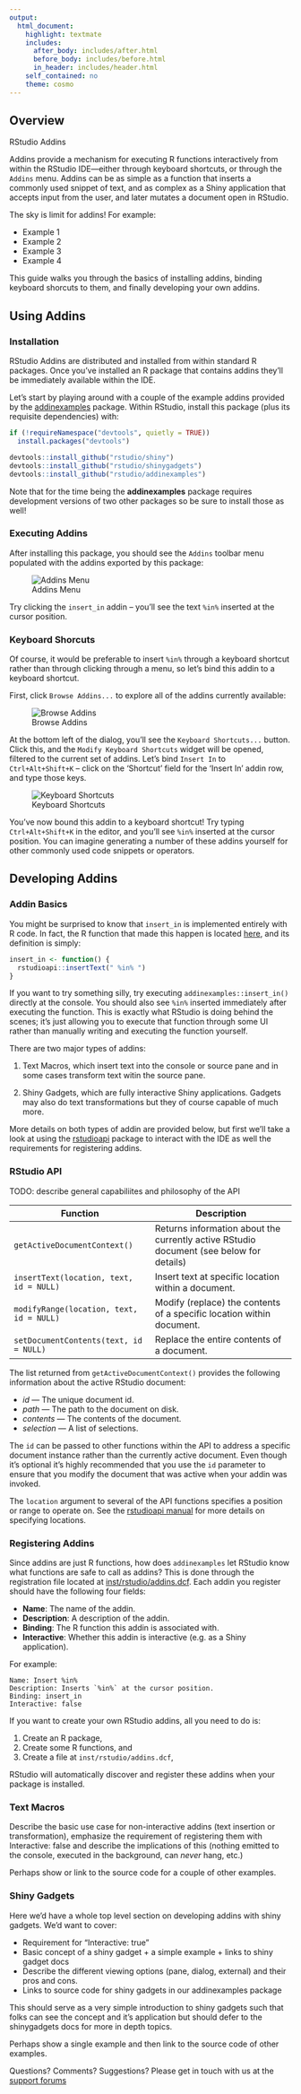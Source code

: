 ```yaml
---
output:
  html_document:
    highlight: textmate
    includes:
      after_body: includes/after.html
      before_body: includes/before.html
      in_header: includes/header.html
    self_contained: no
    theme: cosmo
---
```


## Overview

<div class="doc-header">RStudio Addins</div>

Addins provide a mechanism for executing R functions interactively from within the RStudio IDE---either through keyboard shortcuts, or through the `Addins` menu. Addins can be as simple as a function that inserts a commonly used snippet of text, and as complex as a Shiny application that accepts input from the user, and later mutates a document open in RStudio. 

The sky is limit for addins! For example:

- Example 1
- Example 2
- Example 3
- Example 4

This guide walks you through the basics of installing addins, binding keyboard shorcuts to them, and finally developing your own addins.

## Using Addins

### Installation

RStudio Addins are distributed and installed from within standard R packages. Once you've installed an R package that contains addins they'll be immediately available within the IDE.

Let's start by playing around with a couple of the example addins provided by the [addinexamples](https://github.com/rstudio/addinexamples) package. Within RStudio, install this package (plus its requisite dependencies) with:

```r
if (!requireNamespace("devtools", quietly = TRUE))
  install.packages("devtools")

devtools::install_github("rstudio/shiny")
devtools::install_github("rstudio/shinygadgets")
devtools::install_github("rstudio/addinexamples")
```

Note that for the time being the **addinexamples** package requires development versions of two other packages so be sure to install those as well!

### Executing Addins

After installing this package, you should see the `Addins` toolbar menu populated with the addins exported by this package:

![Addins Menu](images/addins-menu.png)

Try clicking the `insert_in` addin -- you'll see the text ` %in% ` inserted at the cursor position. 

<!-- TODO: Demo an interactive addin? -->

### Keyboard Shorcuts

Of course, it would be preferable to insert ` %in% ` through a keyboard shortcut rather than through clicking through a menu, so let's bind this addin to a keyboard shortcut.

First, click `Browse Addins...` to explore all of the addins currently available:

![Browse Addins](images/addins-dialog.png)

At the bottom left of the dialog, you'll see the `Keyboard Shortcuts...` button. Click this, and the `Modify Keyboard Shortcuts` widget will be opened, filtered to the current set of addins. Let's bind `Insert In` to `Ctrl+Alt+Shift+K` -- click on the 'Shortcut' field for the 'Insert In' addin row, and type those keys.

![Keyboard Shortcuts](images/addins-shortcuts.png)

You've now bound this addin to a keyboard shortcut! Try typing `Ctrl+Alt+Shift+K` in the editor, and you'll see ` %in% ` inserted at the cursor position. You can imagine generating a number of these addins yourself for other commonly used code snippets or operators.

## Developing Addins

### Addin Basics

You might be surprised to know that `insert_in` is implemented entirely with R code. In fact, the R function that made this happen is located [here](https://github.com/rstudio/addinexamples/blob/master/R/insert-in.R), and its definition is simply:

```r
insert_in <- function() {
  rstudioapi::insertText(" %in% ")
}
```

If you want to try something silly, try executing `addinexamples::insert_in()` directly at the console. You should also see ` %in% ` inserted immediately after executing the function. This is exactly what RStudio is doing behind the scenes; it's just allowing you to execute that function through some UI rather than manually writing and executing the function yourself.

There are two major types of addins:

1. Text Macros, which insert text into the console or source pane and in some cases transform text witin the source pane.

2. Shiny Gadgets, which are fully interactive Shiny applications. Gadgets may also do text transformations but they of course capable of much more.

More details on both types of addin are provided below, but first we'll take a look at using the [rstudioapi](https://cran.rstudio.com/web/packages/rstudioapi/index.html) package to interact with the IDE as well the requirements for registering addins.

### RStudio API

TODO: describe general capabiliites and philosophy of the API

| Function  | Description |
|---|---|
| `getActiveDocumentContext()` | Returns information about the currently active RStudio document (see below for details) |
| `insertText(location, text, id = NULL)` | Insert text at specific location within a document. |
| `modifyRange(location, text, id = NULL)` | Modify (replace) the contents of a specific location within document. |
| `setDocumentContents(text, id = NULL)` | Replace the entire contents of a document. |

The list returned from `getActiveDocumentContext()` provides the following information about the active RStudio document:

- *id* --- The unique document id.
- *path* --- The path to the document on disk.
- *contents* --- The contents of the document.
- *selection* --- A list of selections. 

The `id` can be passed to other functions within the API to address a specific document instance rather than the currently active document. Even though it's optional it's highly recommended that you use the `id` parameter to ensure that you modify the document that was active when your addin was invoked.

The `location` argument to several of the API functions specifies a position or range to operate on. See the [rstudioapi manual](https://cran.r-project.org/web/packages/rstudioapi/rstudioapi.pdf) for more details on specifying locations.


### Registering Addins

Since addins are just R functions, how does `addinexamples` let RStudio know what functions are safe to call as addins? This is done through the registration file located at [inst/rstudio/addins.dcf](https://github.com/rstudio/addinexamples/blob/master/inst/rstudio/addins.dcf). Each addin you register should have the following four fields:

- **Name**: The name of the addin.
- **Description**: A description of the addin.
- **Binding**: The R function this addin is associated with.
- **Interactive**: Whether this addin is interactive (e.g. as a Shiny application).

For example:

```dcf
Name: Insert %in%
Description: Inserts `%in%` at the cursor position.
Binding: insert_in
Interactive: false
```

If you want to create your own RStudio addins, all you need to do is:

1. Create an R package,
2. Create some R functions, and
3. Create a file at `inst/rstudio/addins.dcf`,

RStudio will automatically discover and register these addins when your package is installed.

### Text Macros

Describe the basic use case for non-interactive addins (text insertion or transformation), emphasize the requirement of registering them with Interactive: false and describe the implications of this (nothing emitted to the console, executed in the background, can *never* hang, etc.)

Perhaps show or link to the source code for a couple of other examples.


### Shiny Gadgets

Here we'd have a whole top level section on developing addins with shiny gadgets. We'd want to cover:

- Requirement for "Interactive: true"
- Basic concept of a shiny gadget + a simple example + links to shiny gadget docs
- Describe the different viewing options (pane, dialog, external) and their pros and cons.
- Links to source code for shiny gadgets in our addinexamples package

This should serve as a very simple introduction to shiny gadgets such that folks can see the concept and it's application but should defer to the shinygadgets docs for more in depth topics.

Perhaps show a single example and then link to the source code of other examples.

<div class="doc-footer">

Questions? Comments? Suggestions? Please get in touch with us at the [support forums](http://support.rstudio.com/)

</div>
